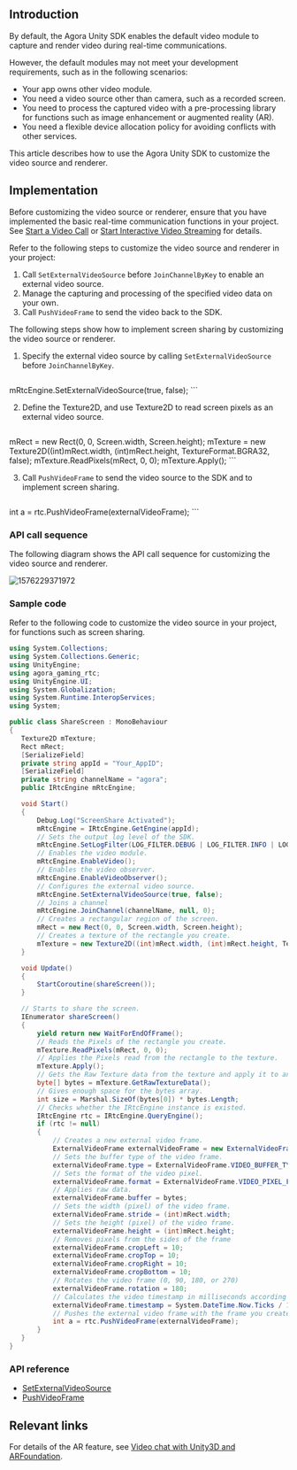 <PlatformWrapper platform="unity">

## Introduction

By default, the Agora Unity SDK enables the default video module to capture and render video during real-time communications.

However, the default modules may not meet your development requirements, such as in the following scenarios:

- Your app owns other video module.
- You need a video source other than camera, such as a recorded screen.
- You need to process the captured video with a pre-processing library for functions such as image enhancement or augmented reality (AR).
- You need a flexible device allocation policy for avoiding conflicts with other services.

This article describes how to use the Agora Unity SDK to customize the video source and renderer.

## Implementation

Before customizing the video source or renderer, ensure that you have implemented the basic real-time communication functions in your project. See [Start a Video Call](/3.7.1/video-calling/quickstart-guide/get-started-sdk) or [Start Interactive Video Streaming](../quickstart-guide/start-video-streaming) for details.

Refer to the following steps to customize the video source and renderer in your project:

1. Call `SetExternalVideoSource` before `JoinChannelByKey` to enable an external video source.
2. Manage the capturing and processing of the specified video data on your own.
3. Call `PushVideoFrame` to send the video back to the SDK.

The following steps show how to implement screen sharing by customizing the video source or renderer.

1. Specify the external video source by calling `SetExternalVideoSource` before `JoinChannelByKey`.

   ```csharp
mRtcEngine.SetExternalVideoSource(true, false);
	 ```

2. Define the Texture2D, and use Texture2D to read screen pixels as an external video source.

   ```csharp
mRect = new Rect(0, 0, Screen.width, Screen.height);
mTexture = new Texture2D((int)mRect.width, (int)mRect.height, TextureFormat.BGRA32, false);
mTexture.ReadPixels(mRect, 0, 0);
mTexture.Apply();
	 ```

3. Call `PushVideoFrame` to send the video source to the SDK and to implement screen sharing.

   ```csharp
int a = rtc.PushVideoFrame(externalVideoFrame);
	 ```


### API call sequence

The following diagram shows the API call sequence for customizing the video source and renderer.

![1576229371972](https://web-cdn.agora.io/docs-files/1576229371972)

### Sample code

Refer to the following code to customize the video source in your project, for functions such as screen sharing.

```csharp
using System.Collections;
using System.Collections.Generic;
using UnityEngine;
using agora_gaming_rtc;
using UnityEngine.UI;
using System.Globalization;
using System.Runtime.InteropServices;
using System;

public class ShareScreen : MonoBehaviour
{
   Texture2D mTexture;
   Rect mRect;
   [SerializeField]
   private string appId = "Your_AppID";
   [SerializeField]
   private string channelName = "agora";
   public IRtcEngine mRtcEngine;

   void Start()
   {
       Debug.Log("ScreenShare Activated");
       mRtcEngine = IRtcEngine.GetEngine(appId);
       // Sets the output log level of the SDK.
       mRtcEngine.SetLogFilter(LOG_FILTER.DEBUG | LOG_FILTER.INFO | LOG_FILTER.WARNING | LOG_FILTER.ERROR | LOG_FILTER.CRITICAL);
       // Enables the video module.
       mRtcEngine.EnableVideo();
       // Enables the video observer.
       mRtcEngine.EnableVideoObserver();
       // Configures the external video source.
       mRtcEngine.SetExternalVideoSource(true, false);
       // Joins a channel
       mRtcEngine.JoinChannel(channelName, null, 0);
       // Creates a rectangular region of the screen.
       mRect = new Rect(0, 0, Screen.width, Screen.height);
       // Creates a texture of the rectangle you create.
       mTexture = new Texture2D((int)mRect.width, (int)mRect.height, TextureFormat.BGRA32, false);
   }

   void Update()
   {
       StartCoroutine(shareScreen());
   }

   // Starts to share the screen.
   IEnumerator shareScreen()
   {
       yield return new WaitForEndOfFrame();
       // Reads the Pixels of the rectangle you create.
       mTexture.ReadPixels(mRect, 0, 0);
       // Applies the Pixels read from the rectangle to the texture.
       mTexture.Apply();
       // Gets the Raw Texture data from the texture and apply it to an array of bytes.
       byte[] bytes = mTexture.GetRawTextureData();
       // Gives enough space for the bytes array.
       int size = Marshal.SizeOf(bytes[0]) * bytes.Length;
       // Checks whether the IRtcEngine instance is existed.
       IRtcEngine rtc = IRtcEngine.QueryEngine();
       if (rtc != null)
       {
           // Creates a new external video frame.
           ExternalVideoFrame externalVideoFrame = new ExternalVideoFrame();
           // Sets the buffer type of the video frame.
           externalVideoFrame.type = ExternalVideoFrame.VIDEO_BUFFER_TYPE.VIDEO_BUFFER_RAW_DATA;
           // Sets the format of the video pixel.
           externalVideoFrame.format = ExternalVideoFrame.VIDEO_PIXEL_FORMAT.VIDEO_PIXEL_BGRA;
           // Applies raw data.
           externalVideoFrame.buffer = bytes;
           // Sets the width (pixel) of the video frame.
           externalVideoFrame.stride = (int)mRect.width;
           // Sets the height (pixel) of the video frame.
           externalVideoFrame.height = (int)mRect.height;
           // Removes pixels from the sides of the frame
           externalVideoFrame.cropLeft = 10;
           externalVideoFrame.cropTop = 10;
           externalVideoFrame.cropRight = 10;
           externalVideoFrame.cropBottom = 10;
           // Rotates the video frame (0, 90, 180, or 270)
           externalVideoFrame.rotation = 180;
           // Calculates the video timestamp in milliseconds according to the system time.
           externalVideoFrame.timestamp = System.DateTime.Now.Ticks / 10000;
           // Pushes the external video frame with the frame you create.
           int a = rtc.PushVideoFrame(externalVideoFrame);
       }
   }
}
```

### API reference

- [SetExternalVideoSource](https://docs.agora.io/en/Interactive%20Broadcast/API%20Reference/unity/classagora__gaming__rtc_1_1_i_rtc_engine.html#aae4a31d2375ed620605360ae1199eee8)
- [PushVideoFrame](https://docs.agora.io/en/Interactive%20Broadcast/API%20Reference/unity/classagora__gaming__rtc_1_1_i_rtc_engine.html#af9e8d34e2a1ac07b8984fb6181a6ab81)

## Relevant links
For details of the AR feature, see [Video chat with Unity3D and ARFoundation](https://www.agora.io/en/blog/video-chat-with-unity3d-the-arfoundation-version).

</PlatformWrapper>